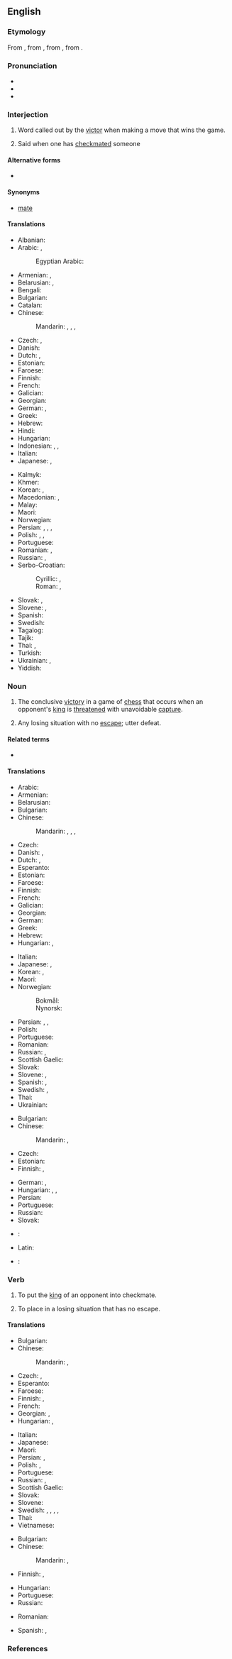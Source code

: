 ==English==

===Etymology===
From {{inh|en|enm|chekmat}}, from {{der|en|fro|eschec mat}}, from {{der|en|ar|شَاه مَاتَ}}, from {{der|en|fa|شاه مات|tr=šâh mât|t=the king [is] dead}}.

===Pronunciation===
* {{IPA|en|/ˈt͡ʃɛkmeɪt/}}
* {{audio|en|En-us-checkmate.ogg|Audio (US)}}
* {{rhymes|en|eɪt}}

===Interjection===
{{en-interj}}

# {{lb|en|chess}} Word called out by the [[victor]] when making a move that wins the game.
# {{lb|en|by extension}} Said when one has [[checkmate]]d someone {{gloss|placed them in a losing situation with no escape.}}

====Alternative forms====
* {{l|en|check and mate}}

====Synonyms====
* {{sense|chess}} [[mate#Interjection|mate]]

====Translations====
{{trans-top|said when making the conclusive move in chess}}
* Albanian: {{t|sq|shah mat}}
* Arabic: {{t|ar|مَات|m}}, {{t|ar|كِش مَلِك|m}}
*: Egyptian Arabic: {{t|arz|كش ملك|tr=kešš malek}}
* Armenian: {{t|hy|շախ և մատ}}, {{t+|hy|մատ}}
* Belarusian: {{t|be|мат}}, {{t|be|шах і мат}}
* Bengali: {{t|bn|কিস্তিমাত}}
* Bulgarian: {{t|bg|мат}}
* Catalan: {{t+|ca|escac i mat}}
* Chinese:
*: Mandarin: {{t+|cmn|將死}}, {{t+|cmn|将死|tr=jiāngsǐ}}, {{t+|cmn|將軍}}, {{t+|cmn|将军|tr=jiāngjūn}}
* Czech: {{t+|cs|mat}}, {{t|cs|šach mat|m}}
* Danish: {{t|da|skakmat|c}}
* Dutch: {{t+|nl|schaakmat|n}}, {{t+|nl|mat|n}}
* Estonian: {{t|et|šahh ja matt}}
* Faroese: {{t|fo|skák og mát}}
* Finnish: {{t|fi|shakki ja matti}}
* French: {{t+|fr|échec et mat}}
* Galician: {{t+|gl|xaque mate}}
* Georgian: {{t|ka|შამათი}}
* German: {{t+|de|schachmatt}}, {{t|de|schach und matt}}
* Greek: {{t+|el|ματ}}
* Hebrew: {{t+|he|מָט|tr=mat}}
* Hindi: {{t+|hi|मात}}
* Hungarian: {{t+|hu|sakk-matt}}
* Indonesian: {{t|id|syahmat}}, {{t|id|skakmat}}, {{t+|id|sekakmat}}
* Italian: {{t+|it|scacco matto}}
* Japanese: {{t|ja|チェックメイト|tr=chekkumeito}}, {{t+|ja|詰み|tr=つみ, tsumi}}
{{trans-mid}}
* Kalmyk: {{t|xal|мад}}
* Khmer: {{t|km|ស្លាប់ក្រឡា|tr=slap krɑlaa}}
* Korean: {{t|ko|외통수}}, {{t|ko|체크메이트}}
* Macedonian: {{t|mk|шах-мат}}, {{t|mk|мат}}
* Malay: {{t+|ms|syahmat}}
* Maori: {{t|mi|whakamiere}}
* Norwegian: {{t|no|sjakkmatt}}
* Persian: {{t|fa|کیش و مات|tr=kiš o mât}}, {{t+|fa|شاه مات|tr=šâh mât}}, {{t+|fa|شهمات|tr=šahmât}}, {{t+|fa|مات|tr=mât}}
* Polish: {{t+|pl|mat|m}}, {{t|pl|szach mat}}, {{t|pl|szach i mat}}
* Portuguese: {{t+|pt|xeque-mate|m}}
* Romanian: {{t|ro|șah mat}}, {{t+|ro|mat}}
* Russian: {{t+|ru|мат|m}}, {{t|ru|шах и мат}}
* Serbo-Croatian:
*: Cyrillic: {{t|sh|шах-мат|sc=Cyrl}}, {{t|sh|мат|sc=Cyrl}}
*: Roman: {{t+|sh|šah-mat}}, {{t+|sh|mat}}
* Slovak: {{t|sk|šachmat}}, {{t|sk|mat}}
* Slovene: {{t|sl|šah mat}}, {{t|sl|mat}}
* Spanish: {{t|es|jaque mate}}
* Swedish: {{t+|sv|schackmatt}}
* Tagalog: {{t+|tl|mate}}
* Tajik: {{t|tg|шоҳ мот}}
* Thai: {{t|th|รุกฆาต|tr=rúk-kâat}}, {{t|th|รุกฆาตแล้ว|tr=rúk-kâat-lɛ́ɛo}}
* Turkish: {{t+|tr|şah mat}}
* Ukrainian: {{t|uk|мат|m}}, {{t|uk|шах і мат}}
* Yiddish: {{t|yi|מאַט}}
{{trans-bottom}}

===Noun===
{{wikipedia}}
{{en-noun}}

# The conclusive [[victory]] in a game of [[chess]] that occurs when an opponent's [[king]] is [[threaten]]ed with unavoidable [[capture]].
# {{lb|en|figuratively|by extension}} Any losing situation with no [[escape]]; utter defeat.

====Related terms====
* {{l|en|stalemate}}

====Translations====
{{trans-top|conclusive victory in a game of chess}}
* Arabic: {{t|ar|شَاه مَات}}
* Armenian: {{t+|hy|շախմատ}}
* Belarusian: {{t|be|мат|m}}
* Bulgarian: {{t|bg|мат|m}}
* Chinese:
*: Mandarin: {{t+|cmn|將死}}, {{t+|cmn|将死|tr=jiāngsǐ}}, {{t+|cmn|將軍}}, {{t+|cmn|将军|tr=jiāngjūn}}
* Czech: {{t+|cs|mat|m}}
* Danish: {{t|da|skakmat}}, {{t+|da|mat}}
* Dutch: {{t+|nl|schaakmat}}, {{t+|nl|mat}}
* Esperanto: {{t|eo|ŝakmato}}
* Estonian: {{t|et|matt}}
* Faroese: {{t|fo|mát|n}}
* Finnish: {{t+|fi|matti}}
* French: {{t+|fr|échec et mat|m}}
* Galician: {{t+|gl|xaque mate|m}}
* Georgian: {{t|ka|შამათი}}
* German: {{t+|de|Schachmatt|n}}
* Greek: {{t+|el|ματ|n}}
* Hebrew: {{t+|he|מט|tr=mat}}
* Hungarian: {{t+|hu|sakk-matt}}, {{t+|hu|matt}}
{{trans-mid}}
* Italian: {{t+|it|scacco matto|m}}
* Japanese: {{t+|ja|詰み|tr=つみ, tsumi}}, {{t|ja|チェックメイト|tr=chekkumeito}}
* Korean: {{t|ko|체크메이트}}, {{t|ko|외통수}}
* Maori: {{t|mi|whakamiere}}
* Norwegian:
*: Bokmål: {{t|nb|sjakkmatt}}
*: Nynorsk: {{t|nn|sjakkmatt}}
* Persian: {{t|fa|کیش و مات|tr=kiš o mât}}, {{t+|fa|شهمات|tr=šahmât}}, {{t+|fa|مات|tr=mât}}
* Polish: {{t+|pl|mat|m}}
* Portuguese: {{t+|pt|xeque-mate|m}}
* Romanian: {{t|ro|șah-mat|n}}
* Russian: {{t|ru|шах и мат|m}}, {{t+|ru|мат|m}}
* Scottish Gaelic: {{t|gd|clos|m}}
* Slovak: {{t|sk|mat|m}}
* Slovene: {{t|sl|šah mat|m}}, {{t|sl|mat|m}}
* Spanish: {{t|es|jaque mate|m}}, {{t+|es|mate|m}}
* Swedish: {{t+|sv|matt|c}}, {{t+|sv|schack matt|c}}
* Thai: {{t|th|รุกฆาต|tr=rúk-kâat}}
* Ukrainian: {{t|uk|мат|m|sc=Cyrl}}
{{trans-bottom}}

{{trans-top|losing situation with no escape}}
* Bulgarian: {{t|bg|мат|m}}
* Chinese:
*: Mandarin: {{t|cmn|[[徹底]][[失敗]]}}, {{t|cmn|[[彻底]][[失败]]|tr=chèdǐ shībài}}
* Czech: {{t|cs|matová situace|f}}
* Estonian: {{t|et|lüüasaamine}}
* Finnish: {{t+|fi|nurkka}}, {{t+|fi|umpikuja}}
{{trans-mid}}
* German: {{t+|de|Schachmatt|n}}, {{t+|de|Niederlage|f}}
* Hungarian: {{t+|hu|patthelyzet}}, {{t+|hu|zsákutca}}, {{t|hu|[[vesztes]]/[[reménytelen]]/[[kilátástalan]] [[helyzet]]}}
* Persian: {{t|fa|کیش و مات|tr=kiš o mât}}
* Portuguese: {{t+|pt|xeque-mate|m}}
* Russian: {{t-needed|ru}}
* Slovak: {{t|sk|matová situácia|f}}
{{trans-bottom}}

{{checktrans-top}}
* {{ttbc|ko}}: {{t-check|ko|외통 장군}}
* Latin: {{t-check|la|latrunculusque matum}}
{{trans-mid}}
* {{ttbc|mrw}}: {{t-check|mrw|samat}}
{{trans-bottom}}

===Verb===
{{en-verb}}

# {{lb|en|transitive|chess}} To put the [[king]] of an opponent into checkmate.
#: {{ux|en|That jerk '''checkmated''' me in four moves!}}
# {{lb|en|transitive|by extension}} To place in a losing situation that has no escape.

====Translations====
{{trans-top|to put an opponent into checkmate}}
* Bulgarian: {{t+|bg|мати́рам}}
* Chinese:
*: Mandarin: {{t|cmn|[[把]]...[[將死]]}}, {{t|cmn|[[把]]...[[将死]]|tr=bǎ...jiāngsǐ}}
* Czech: {{t|cs|matovat}}, {{t|cs|dát mat}}
* Esperanto: {{t|eo|ŝakmatigi}}
* Faroese: {{t|fo|máta}}
* Finnish: {{t|fi|matittaa}}, {{t|fi|[[tehdä]] [[matti]]}}
* French: {{t|fr|[[faire]] [[échec et mat]]}}
* Georgian: {{t|ka|დაშამათება}} {{qualifier|verbal noun}}, {{t|ka|აშამათებს}} {{qualifier|infinitive}}
* Hungarian: {{t|hu|mattot ad}}, {{t+|hu|megmattol}}
{{trans-mid}}
* Italian: {{t|it|[[dare]] [[scacco matto]]}}
* Japanese: {{t|ja|チェックメート|tr=chekkumēto}}
* Maori: {{t|mi|whakamiere}}
* Persian: {{t|fa|شهمات کردن|tr=šahmāt kardan}}, {{t+|fa|مات کردن|tr=māt kardan}}
* Polish: {{t|pl|zamatować|pf}}, {{t|pl|dać mata|pf}}
* Portuguese: {{t|pt|[[dar]] ([[o]]) [[xeque-mate]]}}
* Russian: {{t|ru|[[ста́вить]] [[мат]]|impf}}, {{t|ru|[[поста́вить]] [[мат]]|pf}}
* Scottish Gaelic: {{t|gd|cuir clos air}}
* Slovak: {{t|sk|dať šach mat}}
* Slovene: {{t|sl|matirati}}
* Swedish: {{t+|sv|schackmatta}}, {{t|sv|sätta matt}}, {{t|sv|göra matt}}, {{t|sv|sätta schackmatt}}, {{t|sv|göra schackmatt}}
* Thai: {{t|th|รุกฆาต|tr=rúk-kâat}}
* Vietnamese: {{t|vi|chiếu bí}}
{{trans-bottom}}

{{trans-top|to lead to a situation of no escape}}
* Bulgarian: {{t+|bg|матирам}}
* Chinese:
*: Mandarin: {{t+|cmn|挫敗}}, {{t+|cmn|挫败|tr=cuòbài}}
* Finnish: {{t|fi|[[saattaa]] [[umpikuja|umpikujaan]]}}, {{t|fi|[[panna]] [[ahdas|ahtaalle]]}}
{{trans-mid}}
* Hungarian: {{t+|hu|sarokba szorít}}
* Portuguese: {{t|pt|[[dar]] ([[o]]) [[xeque-mate]]}}
* Russian: {{t-needed|ru}}
{{trans-bottom}}

{{checktrans-top}}
* Romanian: {{t-check|ro|șah mat}}
{{trans-mid}}
* Spanish: {{t-check|es|dar jaque mate}}, {{t-check|es|dar mate}}
{{trans-bottom}}

===References===